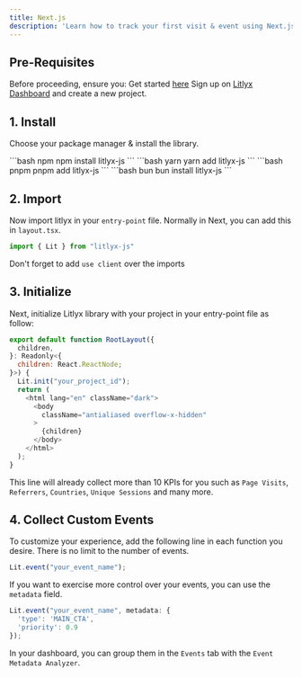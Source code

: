 ```yaml
---
title: Next.js
description: 'Learn how to track your first visit & event using Next.js.'
---
```


## Pre-Requisites

Before proceeding, ensure you:
<Steps>
  <Step title="Have installed Next">
    Get started [here](https://nextjs.org/)
  </Step>
  <Step title="Get your project ID">
    Sign up on [Litlyx Dashboard](https://dashboard.litlyx.com/) and create a new project.
  </Step>
</Steps>

## 1. Install

Choose your package manager & install the library.

<CodeGroup>
```bash npm
npm install litlyx-js
```
```bash yarn
yarn add litlyx-js
```
```bash pnpm
pnpm add litlyx-js
```
```bash bun
bun install litlyx-js
```
</CodeGroup>


## 2. Import
Now import litlyx in your `entry-point` file. Normally in Next, you can add this in `layout.tsx`.

```javascript javascript
import { Lit } from "litlyx-js"
```

<Note>Don't forget to add `use client` over the imports</Note>


## 3. Initialize

Next, initialize Litlyx library with your project in your entry-point file as follow:

```javascript javascript
export default function RootLayout({
  children,
}: Readonly<{
  children: React.ReactNode;
}>) {
  Lit.init("your_project_id");
  return (
    <html lang="en" className="dark">
      <body
        className="antialiased overflow-x-hidden"
      >
        {children}
      </body>
    </html>
  );
}
```

This line will already collect more than 10 KPIs for you such as `Page Visits`, `Referrers`, `Countries`, `Unique Sessions` and many more.


## 4. Collect Custom Events
To customize your experience, add the following line in each function you desire. There is no limit to the number of events.

```javascript javascript
Lit.event("your_event_name");
```

If you want to exercise more control over your events, you can use the `metadata` field.

```javascript javascript
Lit.event("your_event_name", metadata: { 
  'type': 'MAIN_CTA', 
  'priority': 0.9
});
```

In your dashboard, you can group them in the `Events` tab with the `Event Metadata Analyzer`.
